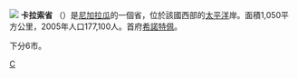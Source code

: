 [[File:Carazo_Department_in_Nicaragua.svg|]]
'''卡拉索省''' （{{lang-es|Departamento de Carazo}}）是[[尼加拉瓜|尼加拉瓜]]的一個省，位於該國西部的[[太平洋|太平洋]]岸。面積1,050平方公里，2005年人口177,100人。首府[[希諾特佩|希諾特佩]]。

下分6市。

{{尼加拉瓜行政區劃}}

[[Category:尼加拉瓜行政區劃|C]]